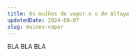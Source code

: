 ---
title: Os muíños de vapor e o de Alfaya
updatedDate: 2024-08-07
slug: muinos-vapor
---

BLA BLA BLA
